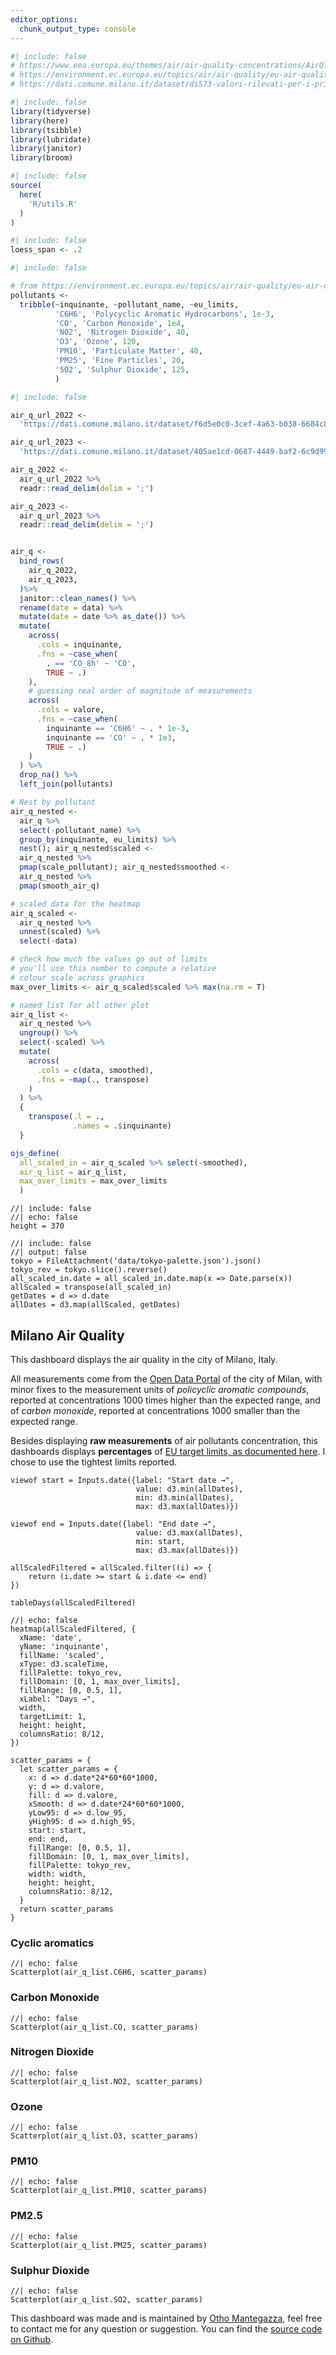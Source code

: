 ```yaml
---
editor_options: 
  chunk_output_type: console
---
```


```r
#| include: false
# https://www.eea.europa.eu/themes/air/air-quality-concentrations/AirQlimitvalues.png
# https://environment.ec.europa.eu/topics/air/air-quality/eu-air-quality-standards_en
# https://dati.comune.milano.it/dataset/ds573-valori-rilevati-per-i-principali-inquinanti-dell-aria
```

<!--- js dependencies -->
<script src="js/time-series-dot.js"></script>
<script src="js/heatmap.js"></script>
<script src="js/table.js"></script>
<script src="https://d3js.org/d3.v7.min.js"></script> 
<script src="https://cdn.jsdelivr.net/npm/dayjs@1/dayjs.min.js"></script>

```r
#| include: false
library(tidyverse)
library(here)
library(tsibble)
library(lubridate)
library(janitor)
library(broom)
```

```r
#| include: false
source(
  here(
    'R/utils.R'
  )
)
```

```r
#| include: false
loess_span <- .2
```

```r
#| include: false

# from https://environment.ec.europa.eu/topics/air/air-quality/eu-air-quality-standards_en
pollutants <- 
  tribble(~inquinante, ~pollutant_name, ~eu_limits,
          'C6H6', 'Polycyclic Aromatic Hydrocarbons', 1e-3,
          'CO', 'Carbon Monoxide', 1e4,
          'NO2', 'Nitrogen Dioxide', 40,
          'O3', 'Ozone', 120,
          'PM10', 'Particulate Matter', 40,
          'PM25', 'Fine Particles', 20,
          'SO2', 'Sulphur Dioxide', 125,
          )
```

```r
#| include: false

air_q_url_2022 <-
  'https://dati.comune.milano.it/dataset/f6d5e0c0-3cef-4a63-b038-6684c8dca88d/resource/e1cc82ec-97bb-463c-a3fb-b61be60f0956/download/qaria_datoariagiornostazione_2022-11-22.csv'

air_q_url_2023 <-
  'https://dati.comune.milano.it/dataset/405ae1cd-0687-4449-baf2-6c9d993ed176/resource/d81b5f7d-20b8-4e3e-95cf-fbe3459dc1d2/download/qaria_datoariagiornostazione_2023-01-14.csv'

air_q_2022 <- 
  air_q_url_2022 %>% 
  readr::read_delim(delim = ';')

air_q_2023 <- 
  air_q_url_2023 %>% 
  readr::read_delim(delim = ';')


air_q <- 
  bind_rows(
    air_q_2022,
    air_q_2023,
  )%>% 
  janitor::clean_names() %>% 
  rename(date = data) %>% 
  mutate(date = date %>% as_date()) %>% 
  mutate(
    across(
      .cols = inquinante,
      .fns = ~case_when(
        . == 'CO_8h' ~ 'CO',
        TRUE ~ .)
    ),
    # guessing real order of magnitude of measurements
    across(
      .cols = valore,
      .fns = ~case_when(
        inquinante == 'C6H6' ~ . * 1e-3,
        inquinante == 'CO' ~ . * 1e3,
        TRUE ~ .)
    )
  ) %>% 
  drop_na() %>% 
  left_join(pollutants)

# Nest by pollutant
air_q_nested <- 
  air_q %>% 
  select(-pollutant_name) %>% 
  group_by(inquinante, eu_limits) %>% 
  nest(); air_q_nested$scaled <- 
  air_q_nested %>% 
  pmap(scale_pollutant); air_q_nested$smoothed <-
  air_q_nested %>% 
  pmap(smooth_air_q)

# scaled data for the heatmap
air_q_scaled <- 
  air_q_nested %>% 
  unnest(scaled) %>% 
  select(-data)

# check how much the values go out of limits
# you'll use this number to compute a relative 
# colour scale across graphics
max_over_limits <- air_q_scaled$scaled %>% max(na.rm = T)

# named list for all other plot
air_q_list <-
  air_q_nested %>% 
  ungroup() %>% 
  select(-scaled) %>% 
  mutate(
    across(
      .cols = c(data, smoothed),
      .fns = ~map(., transpose)
    )
  ) %>% 
  {
    transpose(.l = .,
              .names = .$inquinante)
  }

ojs_define(
  all_scaled_in = air_q_scaled %>% select(-smoothed),
  air_q_list = air_q_list,
  max_over_limits = max_over_limits
  )
```

```ojs
//| include: false
//| echo: false
height = 370
```

```ojs
//| include: false
//| output: false
tokyo = FileAttachment('data/tokyo-palette.json').json()
tokyo_rev = tokyo.slice().reverse()  
all_scaled_in.date = all_scaled_in.date.map(x => Date.parse(x))
allScaled = transpose(all_scaled_in)
getDates = d => d.date
allDates = d3.map(allScaled, getDates)
```

:::::: {.grid}
::::: {.g-col-12 .g-col-xl-4}

# Milano Air Quality

This dashboard displays the air quality in the city of Milano, Italy.

All measurements come from the [Open Data Portal](https://dati.comune.milano.it/dataset/ds411-rilevazione-qualita-aria-2022) of the city of Milan, with minor fixes to the measurement units of *policyclic aromatic compounds*, reported at concentrations 1000 times higher than the expected range, and of *carbon monoxide*, reported at concentrations 1000 smaller than the expected range.

Besides displaying **raw measurements** of air pollutants concentration, this dashboards displays **percentages** of [EU target limits, as documented  here](https://environment.ec.europa.eu/topics/air/air-quality/eu-air-quality-standards_en). I chose to use the tightest limits reported.


```ojs
viewof start = Inputs.date({label: "Start date →",
                            value: d3.min(allDates),
                            min: d3.min(allDates),
                            max: d3.max(allDates)})
```

```ojs
viewof end = Inputs.date({label: "End date →",
                            value: d3.max(allDates),
                            min: start,
                            max: d3.max(allDates)})   
```

```ojs
allScaledFiltered = allScaled.filter((i) => {
    return (i.date >= start & i.date <= end) 
})
```

```ojs
tableDays(allScaledFiltered)
```

:::::

::::: {.g-col-12 .g-col-xl-8}

:::: {.g-col-12}

```ojs
//| echo: false
heatmap(allScaledFiltered, {
  xName: 'date',
  yName: 'inquinante',
  fillName: 'scaled',
  xType: d3.scaleTime,
  fillPalette: tokyo_rev,
  fillDomain: [0, 1, max_over_limits],
  fillRange: [0, 0.5, 1],
  xLabel: "Days →",
  width,
  targetLimit: 1,
  height: height,
  columnsRatio: 8/12,
})
```

::::

```ojs
scatter_params = {
  let scatter_params = {
    x: d => d.date*24*60*60*1000,
    y: d => d.valore,
    fill: d => d.valore,
    xSmooth: d => d.date*24*60*60*1000,
    yLow95: d => d.low_95,
    yHigh95: d => d.high_95,
    start: start,
    end: end,
    fillRange: [0, 0.5, 1], 
    fillDomain: [0, 1, max_over_limits],
    fillPalette: tokyo_rev,
    width: width,
    height: height,
    columnsRatio: 8/12,
  }
  return scatter_params
}
```

:::: {.g-col-12}

::: {.panel-tabset}

### Cyclic aromatics

```ojs
//| echo: false
Scatterplot(air_q_list.C6H6, scatter_params)    
```

### Carbon Monoxide

```ojs
//| echo: false
Scatterplot(air_q_list.CO, scatter_params)    
```


### Nitrogen Dioxide

```ojs
//| echo: false
Scatterplot(air_q_list.NO2, scatter_params)    
```

### Ozone

```ojs
//| echo: false
Scatterplot(air_q_list.O3, scatter_params)
```

### PM10

```ojs
//| echo: false
Scatterplot(air_q_list.PM10, scatter_params)    
```


### PM2.5

```ojs
//| echo: false
Scatterplot(air_q_list.PM25, scatter_params)    
```


### Sulphur Dioxide

```ojs
//| echo: false
Scatterplot(air_q_list.SO2, scatter_params)    
```


:::

::::

:::::

::::::


This dashboard was made and is maintained by [Otho Mantegazza](https://otho-mantegazza.netlify.app/), feel free to contact me for any question or suggestion. You can find the [source code on Github](https://github.com/othomantegazza/milano-air-quality-v2).